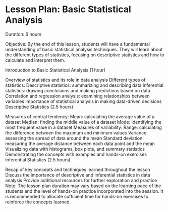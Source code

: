 # Lesson Plan: Basic Statistical Analysis

Duration: 6 hours

Objective: By the end of this lesson, students will have a fundamental understanding of basic statistical analysis techniques. They will learn about the different types of statistics, focusing on descriptive statistics and how to calculate and interpret them.

Introduction to Basic Statistical Analysis (1 hour)

Overview of statistics and its role in data analysis Different types of statistics: Descriptive statistics: summarizing and describing data Inferential statistics: drawing conclusions and making predictions based on data Correlation and regression analysis: examining relationships between variables Importance of statistical analysis in making data-driven decisions Descriptive Statistics (2.5 hours)

Measures of central tendency: Mean: calculating the average value of a dataset Median: finding the middle value of a dataset Mode: identifying the most frequent value in a dataset Measures of variability: Range: calculating the difference between the maximum and minimum values Variance: assessing the spread of data around the mean Standard deviation: measuring the average distance between each data point and the mean Visualizing data with histograms, box plots, and summary statistics Demonstrating the concepts with examples and hands-on exercises Inferential Statistics (2.5 hours)

Recap of key concepts and techniques learned throughout the lesson Discuss the importance of descriptive and inferential statistics in data analysis Provide additional resources for further exploration and practice Note: The lesson plan duration may vary based on the learning pace of the students and the level of hands-on practice incorporated into the session. It is recommended to allocate sufficient time for hands-on exercises to reinforce the concepts learned.
